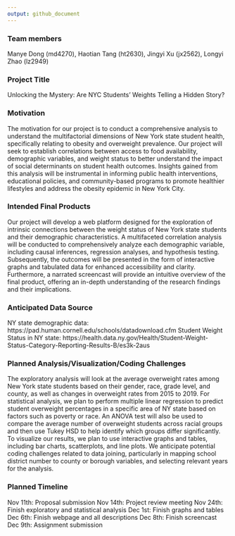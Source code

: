 ```yaml
---
output: github_document
---
```

### Team members
Manye Dong (md4270), Haotian Tang (ht2630), Jingyi Xu (jx2562), Longyi Zhao (lz2949)

### Project Title
Unlocking the Mystery: Are NYC Students' Weights Telling a Hidden Story?

### Motivation
The motivation for our project is to conduct a comprehensive analysis to understand the multifactorial dimensions of New York state student health, specifically relating to obesity and overweight prevalence. Our project will seek to establish correlations between access to food availability, demographic variables, and weight status to better understand the impact of social determinants on student health outcomes. Insights gained from this analysis will be instrumental in informing public health interventions, educational policies, and community-based programs to promote healthier lifestyles and address the obesity epidemic in New York City. 

### Intended Final Products
Our project will develop a web platform designed for the exploration of intrinsic connections between the weight status of New York state students and their demographic characteristics. A multifaceted correlation analysis will be conducted to comprehensively analyze each demographic variable, including causal inferences, regression analyses, and hypothesis testing. Subsequently, the outcomes will be presented in the form of interactive graphs and tabulated data for enhanced accessibility and clarity. Furthermore, a narrated screencast will provide an intuitive overview of the final product, offering an in-depth understanding of the research findings and their implications.

### Anticipated Data Source
NY state demographic data:
https://pad.human.cornell.edu/schools/datadownload.cfm
Student Weight Status in NY state: https://health.data.ny.gov/Health/Student-Weight-Status-Category-Reporting-Results-B/es3k-2aus 

### Planned Analysis/Visualization/Coding Challenges 
The exploratory analysis will look at the average overweight rates among New York state students based on their gender, race, grade level, and county, as well as changes in overweight rates from 2015 to 2019. For statistical analysis, we plan to perform multiple linear regression to predict student overweight percentages in a specific area of NY state based on factors such as poverty or race. An ANOVA test will also be used to compare the average number of overweight students across racial groups and then use Tukey HSD to help identify which groups differ significantly. To visualize our results, we plan to use interactive graphs and tables, including bar charts, scatterplots, and line plots. We anticipate potential coding challenges related to data joining, particularly in mapping school district number to county or borough variables, and selecting relevant years for the analysis. 

### Planned Timeline
Nov 11th: Proposal submission 
Nov 14th: Project review meeting
Nov 24th: Finish exploratory and statistical analysis
Dec 1st: Finish graphs and tables
Dec 6th: Finish webpage and all descriptions
Dec 8th: Finish screencast
Dec 9th: Assignment submission 
